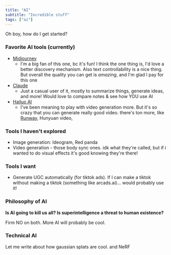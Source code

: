 ```yaml
---
title: "AI"
subtitle: "Incredible stuff"
tags: ["ai"]
---
```


Oh boy, how do I get started?

### Favorite AI tools (currently)

- [Midjourney](https://www.midjourney.com/)
    - I'm a big fan of this one, bc it's fun! I think the one thing is, I'd love a better discovery mechanism. Also text controllability is a nice thing. But overall the quality you can get is *amazing*, and I'm glad I pay for this one
- [Claude](https://claude.ai/)
    - Just a casual user of it, mostly to summarize things, generate ideas, and more! Would love to compare notes & see how YOU use AI
- [Hailuo AI](https://hailuoai.video/)
    - I've been meaning to play with video generation more. But it's so crazy that you can generate really good video. there's ton more, like [Runway](https://runwayml.com/), Hunyuan video, 


### Tools I haven't explored
- Image generation: Ideogram, Red panda
- Video generation - those body sync ones. idk what they're called, but if i wanted to do visual effects it's good knowing they're there!


### Tools I want

- Generate UGC automatically (for tiktok ads). If I can make a tiktok without making a tiktok (something like arcads.ai)... would probably use it!

### Philosophy of AI

**Is AI going to kill us all? Is superintelligence a threat to human existence?**

Firm NO on both. More AI will probably be cool. 

### Technical AI

Let me write about how gaussian splats are cool. and NeRF